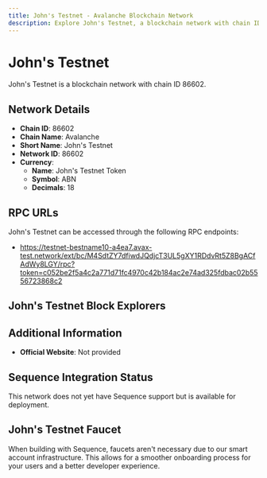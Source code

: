 ```yaml
--- 
title: John's Testnet - Avalanche Blockchain Network
description: Explore John's Testnet, a blockchain network with chain ID 86602. Learn about its native currency, John's Testnet Token, and how to interact with the network.
---
```


# John's Testnet

John's Testnet is a blockchain network with chain ID 86602.

## Network Details

- **Chain ID**: 86602
- **Chain Name**: Avalanche
- **Short Name**: John's Testnet
- **Network ID**: 86602
- **Currency**: 
  - **Name**: John's Testnet Token
  - **Symbol**: ABN
  - **Decimals**: 18

## RPC URLs

John's Testnet can be accessed through the following RPC endpoints:

- https://testnet-bestname10-a4ea7.avax-test.network/ext/bc/M4SdtZY7dfiwdJQdjcT3UL5gXY1RDdvRt5Z8BgACfAdWy8LGY/rpc?token=c052be2f5a4c2a771d71fc4970c42b184ac2e74ad325fdbac02b5556723868c2

## John's Testnet Block Explorers



## Additional Information

- **Official Website**: Not provided

## Sequence Integration Status

This network does not yet have Sequence support but is available for deployment.

## John's Testnet Faucet

When building with Sequence, faucets aren't necessary due to our smart account infrastructure. This allows for a smoother onboarding process for your users and a better developer experience.
